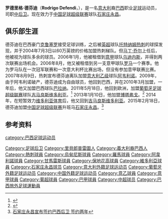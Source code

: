 {{Infobox football biography
| name = 罗德里格·德芬迪<br>Rodrigo Defendi
| fullname = Rodrigo Defendi
| height = {{height|m=1.88}}
| birth_date = {{birth date and age|1986|6|16|df=y}}
| birth_place = [[巴西|巴西]][[里貝朗普雷圖|里貝朗普雷圖]] 
| currentclub = [[石家庄永昌足球俱乐部|石家庄永昌]]
| clubnumber = 16
| position = [[后卫_(足球)#中后卫|中后卫]]
| youthyears1 = 2004 | youthclubs1 = [[高士路體育會|克鲁塞罗]] 
| youthyears2 = 2004–2005 | youthclubs2 = [[托特纳姆热刺足球俱乐部|托特纳姆热刺]]
| years1 =   2005–2007 | clubs1 = [[托特纳姆热刺足球俱乐部|托特纳姆热刺]] | caps1 = 0   | goals1 = 0
| years2 =  2006| clubs2 = → [[乌迪内斯足球俱乐部|乌迪内斯]] (租借) | caps2 = 2 | goals2 = 0 
| years3 =  2006–2007 | clubs3 = → [[罗马足球俱乐部|罗马]] (租借) | caps3 = 0 | goals3 = 0  
| years4 =  2007–2009 | clubs4 = [[阿韦利诺足球俱乐部|阿韦利诺]] | caps4 = 16 | goals4 = 0 
| years5 =  2010 | clubs5 = {{link-en|帕尔梅拉斯足球俱乐部B队|Sociedade Esportiva Palmeiras B|帕尔梅拉斯B}} | caps5 = 0 | goals5 = 0 
| years6 =  2011 | clubs6 = [[巴拉纳俱乐部|巴拉纳]] | caps6 = 0  | goals6 = 0 
| years7 =  2011–2012 | clubs7 = [[吉马良斯维多利亚|吉马良斯维多利亚]] | caps7 = 23 | goals7 = 1 
| years8 =  2013 | clubs8 = [[保地花高足球競賽會|博塔弗戈]] | caps8 = 0 | goals8 = 0
| years9 =  2014 | clubs9 = [[维多利亚体育俱乐部|维多利亚体育]] | caps9 = 1 | goals9 = 0
| years10 =  2014–2015 | clubs10 = [[吉马良斯维多利亚|吉马良斯维多利亚]] | caps10 = 7 | goals10 = 0
| years11 =  2015– | clubs11 = [[石家庄永昌足球俱乐部|石家庄永昌]] | caps11 = 1 | goals11 = 0
| nationalyears1 = | nationalteam1 = | nationalcaps1 =  | nationalgoals1 = 
| pcupdate = 2015年3月10日
| ntupdate = 
}}
'''罗德里格·德芬迪'''（'''Rodrigo Defendi'''，{{bd|1986年|6月16日|||Defendi, Rodrigo}}），是一名[[意大利|意大利]]裔[[巴西|巴西]]职业[[足球|足球]]运动员，司职[[后卫_(足球)#中后卫|中后卫]]。现在效力于[[中国足球超级联赛|中国足球超级联赛]]球队[[石家庄永昌足球俱乐部|石家庄永昌]]。

==俱乐部生涯==
德芬迪在巴西豪门[[高士路體育會|克鲁塞罗]]接受足球训练，之后被[[英超|英超]]球队[[托特纳姆热刺足球俱乐部|托特纳姆热刺]]的球探发现，并于2004年7月3日以60万英镑的价格加盟热刺梯队。但[[马丁·乔尔|马丁·乔尔]]上任后，他被视为球队多余的球员。2006年1月，他被租借到[[意甲|意甲]]球队[[乌迪内斯足球俱乐部|乌迪内斯]]，并得到两次联赛出场机会。2006年8月，他又被租借到另一支意甲球队[[罗马足球俱乐部|罗马]]一个赛季。他为罗马队在一次冠军联赛和一次意大利杯比赛出场，但没有参加意甲联赛比赛。2007年8月9日，热刺宣布德芬迪离队加盟[[意大利足球乙级联赛|意大利乙级]]球队[[阿韦利诺足球俱乐部|阿韦利诺]]。2009年，由于阿韦利诺破产，德芬迪成为自由球员，他回到巴西，并在2010年3月加盟{{link-en|帕尔梅拉斯足球俱乐部B队|Sociedade Esportiva Palmeiras B|帕尔梅拉斯B队}}，一年后，他又加盟巴西球队[[巴拉纳俱乐部|巴拉纳]]。2011年5月18日，他回到欧洲，加盟[[葡萄牙足球超级联赛|葡萄牙足球超级联赛]]球队[[吉马良斯维多利亚|吉马良斯维多利亚]]。<ref>{{cite news|url=http://www.vitoriasc.pt/noticias_detalhe2.php?id_noticia=3001&mod=6|title=Rodrigo Defendi é reforço (VÍDEO)|date=18 May 2011|accessdate=18 November 2011|work=Vitória SC|language=pt|archive-date=2015-04-02|archive-url=https://web.archive.org/web/20150402130843/http://www.vitoriasc.pt/noticias_detalhe2.php?id_noticia=3001&mod=6|dead-url=no}}</ref> 2013年1月10日，他加盟[[保地花高足球競賽會|博塔弗戈]]。<ref>{{Cite web |url=http://www.gazetaesportiva.net/noticia/2013/01/botafogo/de-volta-ao-brasil-apos-nove-anos-defendi-e-apresentado-no-botafogo.html |title=''De volta ao Brasil após nove anos, Defendi é apresentado no Botafogo'' |accessdate=2015-03-10 |archive-date=2013-03-03 |archive-url=https://web.archive.org/web/20130303014755/http://gazetaesportiva.net/noticia/2013/01/botafogo/de-volta-ao-brasil-apos-nove-anos-defendi-e-apresentado-no-botafogo.html |dead-url=no }}</ref> 2014年，在短暂效力[[维多利亚体育俱乐部|维多利亚体育]]后，他又回到[[吉马良斯维多利亚|吉马良斯维多利亚]]。2015年2月18日，德芬迪加盟[[中国足球超级联赛|中国足球超级联赛]]升班马[[石家庄永昌足球俱乐部|石家庄永昌]]。<ref>[http://sports.sohu.com/20150218/n409086173.shtml 石家庄永昌宣布签约巴西后卫 签约两年]</ref>

==参考资料==
{{reflist}}

{{2015年中超分类名单石家庄}}

{{DEFAULTSORT:Defendi, Rodrigo}}
[[category:巴西足球运动员|category:巴西足球运动员]]
[[Category:足球后卫|Category:足球后卫]]
[[Category:里貝郎普雷圖人|Category:里貝郎普雷圖人]]
[[Category:義大利裔巴西人|Category:義大利裔巴西人]]
[[Category:熱刺球員|Category:熱刺球員]]
[[Category:烏甸尼斯球員|Category:烏甸尼斯球員]]
[[Category:羅馬球員|Category:羅馬球員]]
[[Category:阿韋利諾球員|Category:阿韋利諾球員]]
[[Category:甘馬雷斯球員|Category:甘馬雷斯球員]]
[[Category:保地花高球員|Category:保地花高球員]]
[[Category:維多利亞球員|Category:維多利亞球員]]
[[Category:石家庄永昌球员|Category:石家庄永昌球员]]
[[Category:意大利外籍足球运动员|Category:意大利外籍足球运动员]]
[[Category:葡萄牙外籍足球运动员|Category:葡萄牙外籍足球运动员]]
[[Category:中国外籍足球运动员|Category:中国外籍足球运动员]]
[[Category:意乙球員|Category:意乙球員]]
[[Category:意甲球員|Category:意甲球員]]
[[Category:葡超球員|Category:葡超球員]]
[[Category:巴甲球員|Category:巴甲球員]]
[[Category:中超球员|Category:中超球员]]
[[Category:巴西旅外足球運動員|Category:巴西旅外足球運動員]]